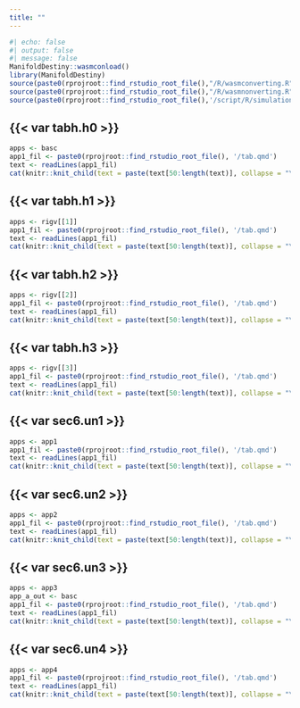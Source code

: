 ```yaml
---
title: ""
---
```




```r
#| echo: false
#| output: false
#| message: false
ManifoldDestiny::wasmconload()
library(ManifoldDestiny)
source(paste0(rprojroot::find_rstudio_root_file(),"/R/wasmconverting.R"))
source(paste0(rprojroot::find_rstudio_root_file(),"/R/wasmnonverting.R"))
source(paste0(rprojroot::find_rstudio_root_file(),'/script/R/simulations.R'))
```

::: {.callout-caution collapse="true"}
## {{< var tabh.h0 >}}
```r
apps <- basc
app1_fil <- paste0(rprojroot::find_rstudio_root_file(), '/tab.qmd')
text <- readLines(app1_fil)
cat(knitr::knit_child(text = paste(text[50:length(text)], collapse = "\n"), quiet = TRUE))
```
:::


::: {.callout-caution collapse="true"}
## {{< var tabh.h1 >}}
```r
apps <- rigv[[1]]
app1_fil <- paste0(rprojroot::find_rstudio_root_file(), '/tab.qmd')
text <- readLines(app1_fil)
cat(knitr::knit_child(text = paste(text[50:length(text)], collapse = "\n"), quiet = TRUE))
```
:::

::: {.callout-caution collapse="true"}
## {{< var tabh.h2 >}}
```r
apps <- rigv[[2]]
app1_fil <- paste0(rprojroot::find_rstudio_root_file(), '/tab.qmd')
text <- readLines(app1_fil)
cat(knitr::knit_child(text = paste(text[50:length(text)], collapse = "\n"), quiet = TRUE))
```
:::

::: {.callout-caution collapse="true"}
## {{< var tabh.h3 >}}
```r
apps <- rigv[[3]]
app1_fil <- paste0(rprojroot::find_rstudio_root_file(), '/tab.qmd')
text <- readLines(app1_fil)
cat(knitr::knit_child(text = paste(text[50:length(text)], collapse = "\n"), quiet = TRUE))
```
:::

::: {.callout-caution collapse="true"}
## {{< var sec6.un1 >}}
```r
apps <- app1
app1_fil <- paste0(rprojroot::find_rstudio_root_file(), '/tab.qmd')
text <- readLines(app1_fil)
cat(knitr::knit_child(text = paste(text[50:length(text)], collapse = "\n"), quiet = TRUE))
```
:::

::: {.callout-caution collapse="true"}
## {{< var sec6.un2 >}}
```r
apps <- app2
app1_fil <- paste0(rprojroot::find_rstudio_root_file(), '/tab.qmd')
text <- readLines(app1_fil)
cat(knitr::knit_child(text = paste(text[50:length(text)], collapse = "\n"), quiet = TRUE))
```
:::

::: {.callout-caution collapse="true"}
## {{< var sec6.un3 >}}
```r
apps <- app3
app_a_out <- basc
app1_fil <- paste0(rprojroot::find_rstudio_root_file(), '/tab.qmd')
text <- readLines(app1_fil)
cat(knitr::knit_child(text = paste(text[50:length(text)], collapse = "\n"), quiet = TRUE))
```
:::

::: {.callout-caution collapse="true"}
## {{< var sec6.un4 >}}
```r
apps <- app4
app1_fil <- paste0(rprojroot::find_rstudio_root_file(), '/tab.qmd')
text <- readLines(app1_fil)
cat(knitr::knit_child(text = paste(text[50:length(text)], collapse = "\n"), quiet = TRUE))
```
:::




